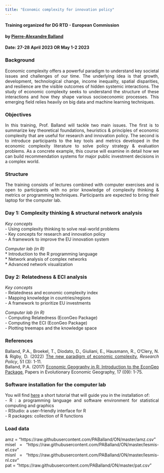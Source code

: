 ```yaml
---
title: "Economic complexity for innovation policy"
---
```


<style>
body {
text-align: justify}
</style>

#### Training organized for DG RTD - European Commission     
#### by [Pierre-Alexandre Balland](https://www.paballand.com)  
#### Date: 27-28 April 2023 OR May 1-2 2023    

### Background     
Economic complexity offers a powerful paradigm to understand key societal issues and challenges of our time. The underlying idea is that growth, development, technological change, income inequality, spatial disparities, and resilience are the visible outcomes of hidden systemic interactions. The study of economic complexity seeks to understand the structure of these interactions and how they shape various socioeconomic processes. This emerging field relies heavily on big data and machine learning techniques.       

### Objectives         
In this training, Prof. Balland will tackle two main issues. The first is to summarize key theoretical foundations, heuristics & principles of economic complexity that are useful for research and innovation policy. The second is to introduce participants to the key tools and metrics developed in the economic complexity literature to solve policy strategy & evaluation problems. As a concrete example, this course will examine in detail how we can build recommendation systems for major public investment decisions in a complex world.     

### Structure   
The training consists of lectures combined with computer exercises and is open to  participants with no prior knowledge of complexity thinking & metrics or programming techniques. Participants are expected to bring their laptop for the computer lab.

### Day 1: Complexity thinking & structural network analysis  

*Key concepts*   
- Using complexity thinking to solve real-world problems  
- Key concepts for research and innovation policy  
- A framework to improve the EU innovation system  

*Computer lab (in R)*   
* Introduction to the R programming language   
* Network analysis of complex networks   
* Advanced network visualization    

### Day 2: Relatedness & ECI analysis    

*Key concepts*    
- Relatedness and economic complexity index  
- Mapping knowledge in countries/regions   
- A framework to prioritize EU investments   

*Computer lab (in R)*    
- Computing Relatedness (EconGeo Package)   
- Computing the ECI (EconGeo Package)   
- Plotting treemaps and the knowledge space   

### References   
Balland, P.A., Broekel, T., Diodato, D., Giuliani, E., Hausmann, R., O'Clery, N. & Rigby, D. (2022) [The new paradigm of economic complexity](https://www.sciencedirect.com/science/article/pii/S0048733321002420), *Research Policy*, 51 (3): 1-11.   
Balland, P.A. (2017) [Economic Geography in R: Introduction to the EconGeo Package](http://econ.geo.uu.nl/peeg/peeg1709.pdf), Papers in Evolutionary Economic Geography, 17 (09): 1-75.    

### Software installation for the computer lab       
You will find [here](https://www.paballand.com/install-r.html) a short tutorial that will guide you in the installation of:     
- R : a programming language and software environment for statistical computing and graphics   
- RStudio: a user-friendly interface for R   
- R packages: collection of R functions   

### Load data   
amz = "https://raw.githubusercontent.com/PABalland/ON/master/amz.csv"    
misel = "https://raw.githubusercontent.com/PABalland/ON/master/lesmis-el.csv"     
misnl = "https://raw.githubusercontent.com/PABalland/ON/master/lesmis-nl.csv"     
pat = "https://raw.githubusercontent.com/PABalland/ON/master/pat.csv"    


